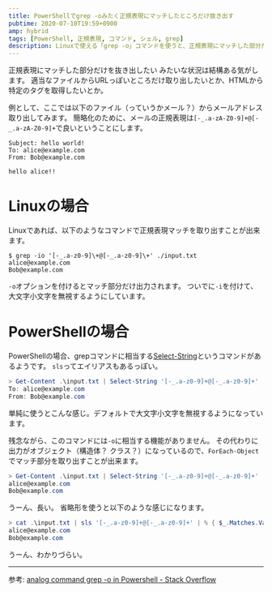 ```yaml
---
title: PowerShellでgrep -oみたく正規表現にマッチしたところだけ抜き出す
pubtime: 2020-07-10T19:59+0900
amp: hybrid
tags: [PowerShell, 正規表現, コマンド, シェル, grep]
description: Linuxで使える「grep -o」コマンドを使うと、正規表現にマッチした部分だけ取り出せて非常に便利です。WindowsのPowerShellの場合はそんな感じのオプションは無いらしく…組み合わせで同じ挙動を実現する方法を調べてみました。
---
```


正規表現にマッチした部分だけを抜き出したい みたいな状況は結構ある気がします。
適当なファイルからURLっぽいところだけ取り出したいとか、HTMLから特定のタグを取得したいとか。

例として、ここでは以下のファイル（っていうかメール？）からメールアドレス取り出してみます。
簡略化のために、メールの正規表現は`[-_.a-zA-Z0-9]+@[-_.a-zA-Z0-9]+`で良いということにします。

```
Subject: hello world!
To: alice@example.com
From: Bob@example.com

hello alice!!
```


# Linuxの場合

Linuxであれば、以下のようなコマンドで正規表現マッチを取り出すことが出来ます。

``` shell
$ grep -io '[-_.a-z0-9]\+@[-_.a-z0-9]\+' ./input.txt
alice@example.com
Bob@example.com
```

`-o`オプションを付けるとマッチ部分だけ出力されます。
ついでに`-i`を付けて、大文字小文字を無視するようにしています。


# PowerShellの場合

PowerShellの場合、grepコマンドに相当する[Select-String](https://docs.microsoft.com/en-us/powershell/module/microsoft.powershell.utility/select-string?view=powershell-7)というコマンドがあるようです。
`sls`ってエイリアスもあるっぽい。

``` powershell
> Get-Content .\input.txt | Select-String '[-_.a-z0-9]+@[-_.a-z0-9]+'
To: alice@example.com
From: Bob@example.com
```

単純に使うとこんな感じ。デフォルトで大文字小文字を無視するようになっています。

残念ながら、このコマンドには`-o`に相当する機能がありません。
その代わりに出力がオブジェクト（構造体？ クラス？）になっているので、`ForEach-Object`でマッチ部分を取り出すことが出来ます。

``` powershell
> Get-Content .\input.txt | Select-String '[-_.a-z0-9]+@[-_.a-z0-9]+' | ForEach-Object { $_.Matches.Value }
alice@example.com
Bob@example.com
```

うーん、長い。
省略形を使うと以下のような感じになります。

``` powershell
> cat .\input.txt | sls '[-_.a-z0-9]+@[-_.a-z0-9]+' | % { $_.Matches.Value }
alice@example.com
Bob@example.com
```

うーん、わかりづらい。

---

参考: [analog command grep -o in Powershell - Stack Overflow](https://stackoverflow.com/questions/16897955/analog-command-grep-o-in-powershell)
